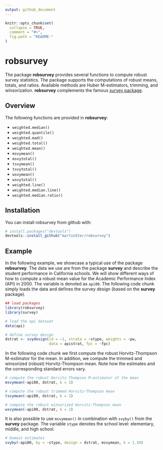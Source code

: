 ```yaml
---
output: github_document
---
```


<!-- README.md is generated from README.Rmd. Please edit that file -->

```r
knitr::opts_chunk$set(
  collapse = TRUE,
  comment = "#>",
  fig.path = "README-"
)
```

# robsurvey

The package **robsurvey** provides several functions to compute robust survey statistics. The package supports the computations of robust means, totals, and ratios. Available methods are Huber M-estimators, trimming, and winsorization. **robsurvey** complements the famous [survey package](https://cran.r-project.org/web/packages/survey/index.html).

## Overview

The following functions are provided in **robsurvey**:

* `weighted.median()` 
* `weighted.quantile()`
* `weighted.mad()`
* `weighted.total()`
* `weighted.mean()`
* `msvymean()`
* `msvytotal()`
* `tsvymean()`
* `tsvytotal()`
* `wsvymean()`
* `wsvytotal()`
* `weighted.line()`
* `weighted.median.line()`
* `weighted.median.ratio()`

## Installation

You can install robsurvey from github with:

```r
# install.packages("devtools")
devtools::install_github("martinSter/robsurvey")
```

## Example

In the following example, we showcase a typical use of the package **robsurvey**. The data we use are from the package **survey** and describe the student performance in California schools. We will show different ways of how to compute a robust mean value for the Academic Performance Index (API) in 2000. The variable is denoted as `api00`. The following code chunk simply loads the data and defines the survey design (based on the **survey** package).

```r
## load packages
library(robsurvey)
library(survey)

# load the api dataset
data(api)

# define survey design
dstrat <- svydesign(id = ~1, strata = ~stype, weights = ~pw, 
                    data = apistrat, fpc = ~fpc)
```

In the following code chunk we first compute the robust Horvitz-Thompson M-estimator for the mean. In addition, we compute the trimmed and winsorized (robust) Horvitz-Thompson mean. Note how the estimates and the corresponding standard errors vary.

```r
# compute the robust Horvitz-Thompson M-estimator of the mean
msvymean(~api00, dstrat, k = 2)

# compute the robust trimmed Horvitz-Thompson mean
tsvymean(~api00, dstrat, k = 2)

# compute the robust winsorized Horvitz-Thompson mean
wsvymean(~api00, dstrat, k = 2)
```

It is also possible to use `msvymean()` in combination with `svyby()` from the **survey** package. The variable `stype` denotes the school level: elementary, middle, and high school.

```r
# Domain estimates
svyby(~api00, by = ~stype, design = dstrat, msvymean, k = 1.34)
```

